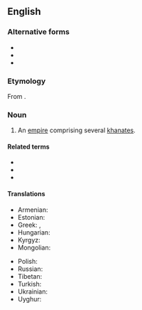 ==English==

===Alternative forms===
* {{l|en|kaganate}}
* {{l|en|kaganat}}
* {{l|en|khakanate}}

===Etymology===
From {{suffix|en|khagan|ate}}.

===Noun===
{{en-noun}}

# An [[empire]] comprising several [[khanate]]s.

====Related terms====
* {{l|en|khagan}}
* {{l|en|khan}}
* {{l|en|khanate}}

====Translations====
{{trans-top|an empire comprising several khanates}}
* Armenian: {{t|hy|խաքանություն}}
* Estonian: {{t|et|kaganaat}}
* Greek: {{t+|el|χαγανάτο|n}}, {{t+|el|χανάτο|n}}
* Hungarian: {{t|hu|kaganátus}}
* Kyrgyz: {{t|ky|кагандык|sc=Cyrl}}
* Mongolian: {{t-needed|mn}}
{{trans-mid}}
* Polish: {{t+|pl|kaganat|m}}
* Russian: {{t+|ru|кагана́т|m}}
* Tibetan: {{t-needed|bo}}
* Turkish: {{t+|tr|kağanlık}}
* Ukrainian: {{t+|uk|кагана́т|m}}
* Uyghur: {{t|ug|خاقانلىق}}
{{trans-bottom}}
